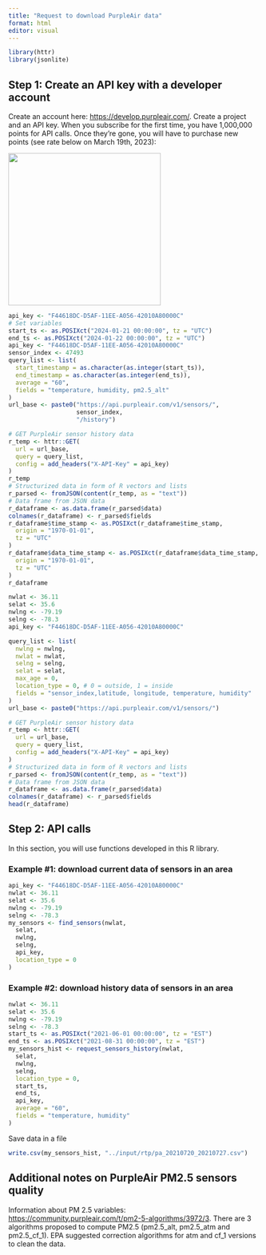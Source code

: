 ```yaml
---
title: "Request to download PurpleAir data"
format: html
editor: visual
---
```


```r
library(httr)
library(jsonlite)
```

## Step 1: Create an API key with a developer account

Create an account here: <https://develop.purpleair.com/>. Create a project and an API key. When you subscribe for the first time, you have 1,000,000 points for API calls. Once they're gone, you will have to purchase new points (see rate below on March 19th, 2023):

![](images/Screenshot 2024-03-19 at 9.56.57 AM.png){width="305"}

```r
api_key <- "F44618DC-D5AF-11EE-A056-42010A80000C"
# Set variables
start_ts <- as.POSIXct("2024-01-21 00:00:00", tz = "UTC")
end_ts <- as.POSIXct("2024-01-22 00:00:00", tz = "UTC")
api_key <- "F44618DC-D5AF-11EE-A056-42010A80000C"
sensor_index <- 47493
query_list <- list(
  start_timestamp = as.character(as.integer(start_ts)),
  end_timestamp = as.character(as.integer(end_ts)),
  average = "60",
  fields = "temperature, humidity, pm2.5_alt"
)
url_base <- paste0("https://api.purpleair.com/v1/sensors/",
                   sensor_index,
                   "/history")

# GET PurpleAir sensor history data
r_temp <- httr::GET(
  url = url_base,
  query = query_list,
  config = add_headers("X-API-Key" = api_key)
)
r_temp
# Structurized data in form of R vectors and lists
r_parsed <- fromJSON(content(r_temp, as = "text"))
# Data frame from JSON data
r_dataframe <- as.data.frame(r_parsed$data)
colnames(r_dataframe) <- r_parsed$fields
r_dataframe$time_stamp <- as.POSIXct(r_dataframe$time_stamp,
  origin = "1970-01-01",
  tz = "UTC"
)
r_dataframe$data_time_stamp <- as.POSIXct(r_dataframe$data_time_stamp,
  origin = "1970-01-01",
  tz = "UTC"
)
r_dataframe
```

```r
nwlat <- 36.11
selat <- 35.6
nwlng <- -79.19
selng <- -78.3
api_key <- "F44618DC-D5AF-11EE-A056-42010A80000C"

query_list <- list(
  nwlng = nwlng,
  nwlat = nwlat,
  selng = selng,
  selat = selat,
  max_age = 0,
  location_type = 0, # 0 = outside, 1 = inside
  fields = "sensor_index,latitude, longitude, temperature, humidity"
)
url_base <- paste0("https://api.purpleair.com/v1/sensors/")

# GET PurpleAir sensor history data
r_temp <- httr::GET(
  url = url_base,
  query = query_list,
  config = add_headers("X-API-Key" = api_key)
)
# Structurized data in form of R vectors and lists
r_parsed <- fromJSON(content(r_temp, as = "text"))
# Data frame from JSON data
r_dataframe <- as.data.frame(r_parsed$data)
colnames(r_dataframe) <- r_parsed$fields
head(r_dataframe)
```

## Step 2: API calls

In this section, you will use functions developed in this R library.

### Example #1: download current data of sensors in an area

```r
api_key <- "F44618DC-D5AF-11EE-A056-42010A80000C"
nwlat <- 36.11
selat <- 35.6
nwlng <- -79.19
selng <- -78.3
my_sensors <- find_sensors(nwlat,
  selat,
  nwlng,
  selng,
  api_key,
  location_type = 0
)
```

### Example #2: download history data of sensors in an area

```r
nwlat <- 36.11
selat <- 35.6
nwlng <- -79.19
selng <- -78.3
start_ts <- as.POSIXct("2021-06-01 00:00:00", tz = "EST")
end_ts <- as.POSIXct("2021-08-31 00:00:00", tz = "EST")
my_sensors_hist <- request_sensors_history(nwlat,
  selat,
  nwlng,
  selng,
  location_type = 0,
  start_ts,
  end_ts,
  api_key,
  average = "60",
  fields = "temperature, humidity"
)
```

Save data in a file

```r
write.csv(my_sensors_hist, "../input/rtp/pa_20210720_20210727.csv")
```

## Additional notes on PurpleAir PM2.5 sensors quality

Information about PM 2.5 variables: <https://community.purpleair.com/t/pm2-5-algorithms/3972/3>. There are 3 algorithms proposed to compute PM2.5 (pm2.5_alt, pm2.5_atm and pm2.5_cf_1). EPA suggested correction algorithms for atm and cf_1 versions to clean the data.
